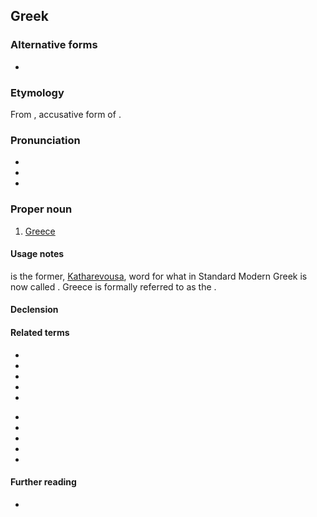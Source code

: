 {{also|Ἑλλάδα}}
==Greek==

===Alternative forms===
* {{alter|el|Ελλάς|g=f}} {{q|formal, [[Katharevousa#English|Katharevousa]]}}

===Etymology===
From {{inh|el|grc|Ἑλλᾰ́δᾰ}}, accusative form of {{m|grc|Ἑλλᾰ́ς||Greece}}.

===Pronunciation===
* {{IPA|el|/eˈlaða/}}
* {{audio|el|Ellada.ogg|Audio}}
* {{hyphenation|el|Ελ|λά|δα}}

===Proper noun===
{{head|el|proper noun|g=f}}

# [[Greece]]

====Usage notes====
{{l|el|Ελλάς}} is the former, [[Katharevousa]], word for what in Standard Modern Greek is now called {{l|el|Ελλάδα}}. Greece is formally referred to as the {{l|el|[[ελληνικός|Ελληνική]] [[δημοκρατία|Δημοκρατία]]|t=Hellenic Republic}}.

====Declension====
{{el-nF-α-2a|Ελλάδ}}

====Related terms====
{{top2}}
* {{l|el|αρχαία ελληνικά|gloss=Ancient Greek|g=n-p}}
* {{l|el|ελλαδικός|gloss=Helladic}}
* {{l|el|Έλληνας|gloss=a male Greek|g=m}}
* {{l|el|Ελληνίδα|gloss=a female Greek|g=f}}
* {{l|el|ελληνικά|gloss=the Greek language|g=n-p}}
{{mid2}}
* {{l|el|ελληνικός|gloss=Greek|pos=adj}}
* {{l|el|ελληνιστικός|gloss=Hellenistic}}
* {{l|el|ελληνοαμερικάνος|gloss=Greek-American}}
* {{l|el|ελληνορωμαϊκός|gloss=Greco-Roman}}
* {{l|el|νέα ελληνικά|gloss=modern Greek|g=n-p}}
{{bottom}}

====Further reading====
* {{pedia|lang=el}}

{{topics|el|Countries in Europe|Greece}}